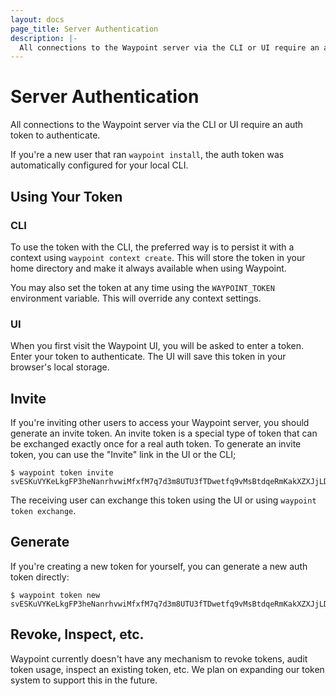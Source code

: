 ```yaml
---
layout: docs
page_title: Server Authentication
description: |-
  All connections to the Waypoint server via the CLI or UI require an auth token to authenticate.
---
```


# Server Authentication

All connections to the Waypoint server via the CLI or UI require an
auth token to authenticate.

If you're a new user that ran `waypoint install`, the auth token was automatically
configured for your local CLI.

## Using Your Token

### CLI

To use the token with the CLI, the preferred way is to persist it with
a context using `waypoint context create`. This will store the token in
your home directory and make it always available when using Waypoint.

You may also set the token at any time using the `WAYPOINT_TOKEN`
environment variable. This will override any context settings.

### UI

When you first visit the Waypoint UI, you will be asked to enter a token.
Enter your token to authenticate. The UI will save this token in your browser's
local storage.

## Invite

If you're inviting other users to access your Waypoint server, you should
generate an invite token. An invite token is a special type of token that
can be exchanged exactly once for a real auth token. To generate an invite
token, you can use the "Invite" link in the UI or the CLI;

```shell-session
$ waypoint token invite
svESKuVYKeLkgFP3heNanrhvwiMfxfM7q7d3m8UTU3fTDwetfq9vMsBtdqeRmKakXZXJjLDinApxkDcVe594vR2FfVeF3m6gupZ8NVcSC
```

The receiving user can exchange this token using the UI or using
`waypoint token exchange`.

## Generate

If you're creating a new token for yourself, you can generate a new
auth token directly:

```shell-session
$ waypoint token new
svESKuVYKeLkgFP3heNanrhvwiMfxfM7q7d3m8UTU3fTDwetfq9vMsBtdqeRmKakXZXJjLDinApxkDcVe594vR2FfVeF3m6gupZ8NVcSC
```

## Revoke, Inspect, etc.

Waypoint currently doesn't have any mechanism to revoke tokens,
audit token usage, inspect an existing token, etc. We plan on expanding
our token system to support this in the future.
